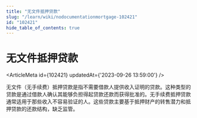 ```yaml
---
title: "无文件抵押贷款"
slug: "/learn/wiki/nodocumentationmortgage-102421"
id: "102421"
hide_table_of_contents: true
---
```



# 无文件抵押贷款

<ArticleMeta id={102421} updatedAt={'2023-09-26 13:59:00'} />
<div className='border-solid border-b border-t-0 my-4 border-[var(--ifm-color-gray-300)]' />

无文件（无手续费）抵押贷款是指不需要借款人提供收入证明的贷款。这种类型的贷款是通过借款人确认其能够负担得起贷款还款而获得批准的。无手续费抵押贷款通常适用于那些收入不容易验证的人。这些贷款主要基于抵押财产的转售潜力和抵押贷款的还款结构，缺乏监管。
